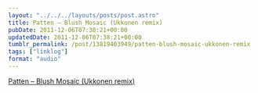 ```yaml
---
layout: "../../../layouts/posts/post.astro"
title: Patten – Blush Mosaic (Ukkonen remix)
pubDate: 2011-12-06T07:38:21+00:00
updatedDate: 2011-12-06T07:38:21+00:00
tumblr_permalink: /post/13819403949/patten-blush-mosaic-ukkonen-remix
tags: ["linklog"]
format: "audio"
---
```


[Patten &#8211; Blush Mosaic (Ukkonen remix)][1]

[1]: http://soundcloud.com/patttten/blush-mosaic-ukkonen-remix
